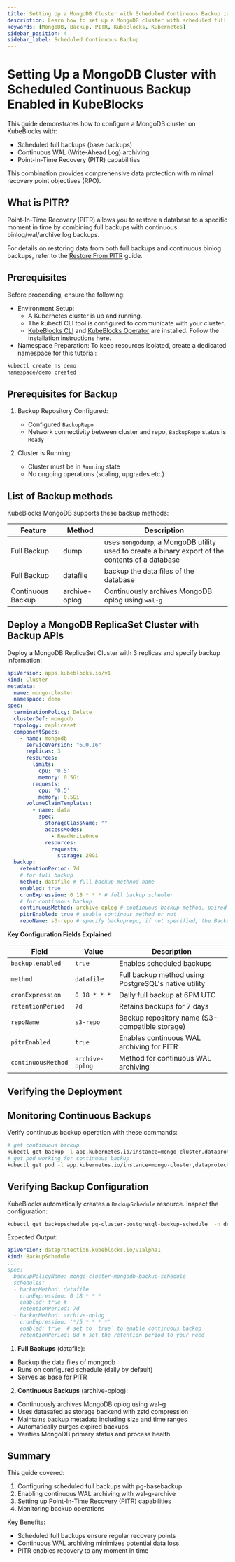 ```yaml
---
title: Setting Up a MongoDB Cluster with Scheduled Continuous Backup in KubeBlocks
description: Learn how to set up a MongoDB cluster with scheduled full backups and continuous incremental backups enabled in KubeBlocks.
keywords: [MongoDB, Backup, PITR, KubeBlocks, Kubernetes]
sidebar_position: 4
sidebar_label: Scheduled Continuous Backup
---
```


# Setting Up a MongoDB Cluster with Scheduled Continuous Backup Enabled in KubeBlocks

This guide demonstrates how to configure a MongoDB cluster on KubeBlocks with:

- Scheduled full backups (base backups)
- Continuous WAL (Write-Ahead Log) archiving
- Point-In-Time Recovery (PITR) capabilities

This combination provides comprehensive data protection with minimal recovery point objectives (RPO).

## What is PITR?
Point-In-Time Recovery (PITR) allows you to restore a database to a specific moment in time by combining full backups with continuous binlog/wal/archive log backups.

For details on restoring data from both full backups and continuous binlog backups, refer to the [Restore From PITR](restore-with-pitr.mdx)  guide.

## Prerequisites

Before proceeding, ensure the following:
- Environment Setup:
    - A Kubernetes cluster is up and running.
    - The kubectl CLI tool is configured to communicate with your cluster.
    - [KubeBlocks CLI](../../user_docs/references/install-kbcli) and [KubeBlocks Operator](../../user_docs/overview/install-kubeblocks) are installed. Follow the installation instructions here.
- Namespace Preparation: To keep resources isolated, create a dedicated namespace for this tutorial:

```bash
kubectl create ns demo
namespace/demo created
```

## Prerequisites for Backup

1. Backup Repository Configured:
   - Configured `BackupRepo`
   - Network connectivity between cluster and repo, `BackupRepo` status is `Ready`

2. Cluster is Running:
   - Cluster must be in `Running` state
   - No ongoing operations (scaling, upgrades etc.)

## List of Backup methods

KubeBlocks MongoDB supports these backup methods:

| Feature           | Method          | Description |
|-------------|--------|------------|
| Full Backup | dump   | uses `mongodump`, a MongoDB utility used to create a binary export of the contents of a database  |
| Full Backup | datafile | backup the data files of the database |
| Continuous Backup | archive-oplog |Continuously archives MongoDB oplog using `wal-g` |

## Deploy a MongoDB ReplicaSet Cluster with Backup APIs

Deploy a MongoDB ReplicaSet Cluster with 3 replicas and specify backup information:
```yaml
apiVersion: apps.kubeblocks.io/v1
kind: Cluster
metadata:
  name: mongo-cluster
  namespace: demo
spec:
  terminationPolicy: Delete
  clusterDef: mongodb
  topology: replicaset
  componentSpecs:
    - name: mongodb
      serviceVersion: "6.0.16"
      replicas: 3
      resources:
        limits:
          cpu: '0.5'
          memory: 0.5Gi
        requests:
          cpu: '0.5'
          memory: 0.5Gi
      volumeClaimTemplates:
        - name: data
          spec:
            storageClassName: ""
            accessModes:
              - ReadWriteOnce
            resources:
              requests:
                storage: 20Gi
  backup:
    retentionPeriod: 7d
    # for full backup
    method: datafile # full backup methnod name
    enabled: true
    cronExpression: 0 18 * * * # full backup scheuler
    # for continuous backup
    continuousMethod: archive-oplog # continuous backup method, paired with method wal-g
    pitrEnabled: true # enable continous method or not
    repoName: s3-repo # specify backuprepo, if not specified, the BackupRepo annotated as `default` will be used.
```

**Key Configuration Fields Explained**

| Field | Value | Description |
|-------|-------|-------------|
| `backup.enabled` | `true` | Enables scheduled backups |
| `method` | `datafile` | Full backup method using PostgreSQL's native utility |
| `cronExpression` | `0 18 * * *` | Daily full backup at 6PM UTC |
| `retentionPeriod` | `7d` | Retains backups for 7 days |
| `repoName` | `s3-repo` | Backup repository name (S3-compatible storage) |
| `pitrEnabled` | `true` | Enables continuous WAL archiving for PITR |
| `continuousMethod` | `archive-oplog` | Method for continuous WAL archiving |


## Verifying the Deployment


<VerifyCluster />

## Monitoring Continuous Backups

Verify continuous backup operation with these commands:
```bash
# get continuous backup
kubectl get backup -l app.kubernetes.io/instance=mongo-cluster,dataprotection.kubeblocks.io/backup-type=Continuous -n demo
# get pod working for continuous backup
kubectl get pod -l app.kubernetes.io/instance=mongo-cluster,dataprotection.kubeblocks.io/backup-type=Continuous -n demo
```

## Verifying Backup Configuration

KubeBlocks automatically creates a `BackupSchedule` resource. Inspect the configuration:

```bash
kubectl get backupschedule pg-cluster-postgresql-backup-schedule  -n demo -oyaml
```

Expected Output:
```yaml
apiVersion: dataprotection.kubeblocks.io/v1alpha1
kind: BackupSchedule
...
spec:
  backupPolicyName: mongo-cluster-mongodb-backup-schedule
  schedules:
  - backupMethod: datafile
    cronExpression: 0 18 * * *
    enabled: true #
    retentionPeriod: 7d
  - backupMethod: archive-oplog
    cronExpression: '*/5 * * * *'
    enabled: true  # set to `true` to enable continuous backup
    retentionPeriod: 8d # set the retention period to your need
```

1. **Full Backups** (datafile):
  - Backup the data files of mongodb
  - Runs on configured schedule (daily by default)
  - Serves as base for PITR

2. **Continuous Backups** (archive-oplog):
  - Continuously archives MongoDB oplog using wal-g
  - Uses datasafed as storage backend with zstd compression
  - Maintains backup metadata including size and time ranges
  - Automatically purges expired backups
  - Verifies MongoDB primary status and process health

## Summary

This guide covered:
1. Configuring scheduled full backups with pg-basebackup
2. Enabling continuous WAL archiving with wal-g-archive
3. Setting up Point-In-Time Recovery (PITR) capabilities
4. Monitoring backup operations

Key Benefits:
- Scheduled full backups ensure regular recovery points
- Continuous WAL archiving minimizes potential data loss
- PITR enables recovery to any moment in time